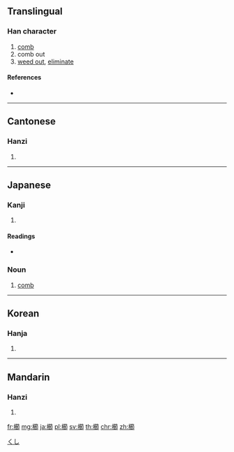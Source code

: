 {{also|栉}}
==Translingual==

===Han character===
{{Han char|rn=75|rad=木|as=15|sn=19|four=48927|canj=DHAL|ids=⿰木節}}

# [[comb]]
# comb out
# [[weed out]], [[eliminate]]

====References====
* {{Han ref|kx=0560.240|dkj=15817|dj=0949.210|hdz=21302.080|uh=6ADB|ud=27355|bh=C0CD|bd=49357}}

----

==Cantonese==

===Hanzi===
{{yue-hanzi|jyut=[[zit3]]|y=jit3|sim=栉}}

# {{defn|lang=yue|sort=木15}}

----

==Japanese==

===Kanji===
{{ja-kanji|grade=|rs=木15}}

# {{defn|lang=ja|sort=木15}}

====Readings====
* {{ja-readings|on=[[しつ]] (shitsu)|kun=[[くし]] (kushi), [[くしけずる]] (kushikezuru)}}

{{wikipedia|lang=ja}}

===Noun===
{{ja-noun|くし}}

# [[comb]]

[[Category:ja:Hair|くし]]

----

==Korean==

===Hanja===
{{ko-hanja|hangeul=즐|eumhun=|rv=jeul|mr=chŭl|y=cul}}

# {{defn|lang=ko|sort=木15}}

----

==Mandarin==

===Hanzi===
{{cmn-hanzi|sim=栉|pin=[[zhì]] ([[zhi4]])|wg=chih<sup>4</sup>}}

# {{defn|lang=cmn|sort=木15}}

[[fr:櫛]]
[[mg:櫛]]
[[ja:櫛]]
[[pl:櫛]]
[[sv:櫛]]
[[th:櫛]]
[[chr:櫛]]
[[zh:櫛]]